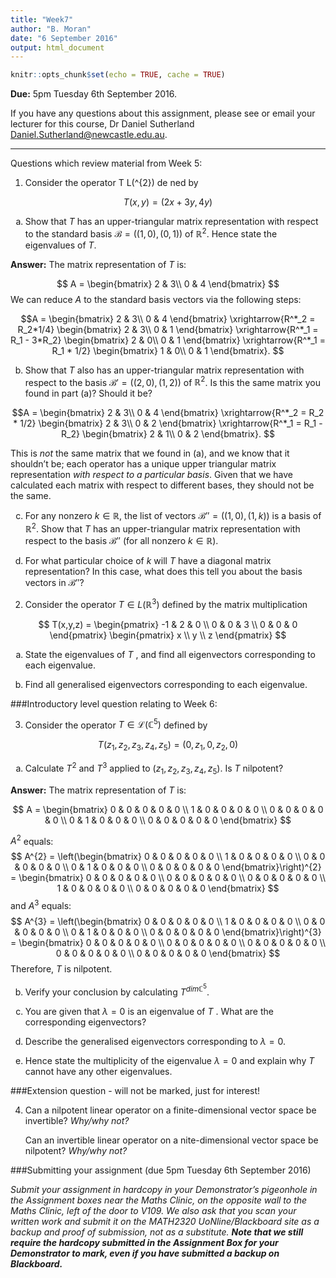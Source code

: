 ```yaml
---
title: "Week7"
author: "B. Moran"
date: "6 September 2016"
output: html_document
---
```


```r
knitr::opts_chunk$set(echo = TRUE, cache = TRUE)
```
**Due:** 5pm Tuesday 6th September 2016.

If you have any questions about this assignment, please see or email your lecturer for this course, Dr Daniel Sutherland <Daniel.Sutherland@newcastle.edu.au>.

***

Questions which review material from Week 5:

1. Consider the operator T \in L(\mathbb{\mathbb{R}}^{2}) de ned by

$$T (x,y) = (2x + 3y, 4y)$$

(a)	Show that $T$ has an upper-triangular matrix representation with respect to the standard basis $\mathcal{B} = ((1, 0), (0, 1))$ of $\mathbb{\mathbb{R}}^{2}$. Hence state the eigenvalues of $T$.

**Answer:** The matrix representation of $T$ is:

  $$
    A = 
      \begin{bmatrix}
      2 & 3\\ 0 & 4
      \end{bmatrix}
  $$
  We can reduce $A$ to the standard basis vectors via the following steps:

  $$A =
    \begin{bmatrix} 
    2 & 3\\ 0 & 4 
    \end{bmatrix} 
    \xrightarrow{R^*_2 = R_2*1/4} 
    \begin{bmatrix} 
    2 & 3\\ 0 & 1
    \end{bmatrix} 
    \xrightarrow{R^*_1 = R_1 - 3*R_2} 
    \begin{bmatrix} 
    2 & 0\\ 0 & 1
    \end{bmatrix} 
    \xrightarrow{R^*_1 = R_1 * 1/2} 
    \begin{bmatrix} 
    1 & 0\\ 0 & 1
    \end{bmatrix}.
  $$

(b)	Show that $T$ also has an upper-triangular matrix representation with respect to the basis $\mathcal{B}' = ((2, 0), (1, 2))$ of $\mathbb{\mathbb{R}}^{2}$. Is this the same matrix you found in part (a)? Should it be?

  $$A =
    \begin{bmatrix} 
    2 & 3\\ 0 & 4 
    \end{bmatrix} 
    \xrightarrow{R^*_2 = R_2 * 1/2} 
    \begin{bmatrix} 
    2 & 3\\ 0 & 2
    \end{bmatrix} 
    \xrightarrow{R^*_1 = R_1 - R_2} 
    \begin{bmatrix} 
    2 & 1\\ 0 & 2
    \end{bmatrix}.
  $$
  
  This is *not* the same matrix that we found in (a), and we know that it shouldn't be; each operator has a unique upper triangular matrix representation *with respect to a particular basis*. Given that we have calculated each matrix with respect to different bases, they should not be the same.

  (c)	For any nonzero $k \in \mathbb{R}$, the list of vectors $\mathcal{B}'' = ((1, 0), (1, k))$ is a basis of $\mathbb{\mathbb{R}}^{2}$. Show that $T$ has an upper-triangular matrix representation with respect to the basis $\mathcal{B}''$ (for all nonzero $k \in \mathbb{R})$.

  (d)	For what particular choice of $k$ will $T$ have a diagonal matrix representation? In this case, what does this tell you about the basis vectors in $\mathcal{B}''$?

2. Consider the operator $T \in L(\mathbb{\mathbb{R}}^{3})$ defined by the matrix multiplication

  $$
    T(x,y,z) = 
      \begin{pmatrix} 
      -1 & 2 & 0 \\ 0 & 0 & 3 \\ 0 & 0 & 0 
      \end{pmatrix}
      \begin{pmatrix}
      x \\ y \\ z 
      \end{pmatrix}
  $$
  


(a)	State the eigenvalues of $T$ , and  find all eigenvectors corresponding to each eigenvalue.



(b)	Find all generalised eigenvectors corresponding to each eigenvalue.
 

###Introductory level question relating to Week 6:

3. Consider the operator $T \in \mathcal{L}(\mathbb{C}^{5})$ defined by

$$T(z_{1}, z_{2}, z_{3}, z_{4}, z_{5}) = (0, z_{1}, 0, z_{2}, 0)$$

(a)	Calculate $T^{2}$ and $T^{3}$ applied to $(z_{1}, z_{2}, z_{3}, z_{4}, z_{5})$. Is $T$ nilpotent?

**Answer:** The matrix representation of $T$ is:

  $$
    A = 
      \begin{bmatrix}
      0 & 0 & 0 & 0 & 0 \\ 
      1 & 0 & 0 & 0 & 0 \\ 
      0 & 0 & 0 & 0 & 0 \\ 
      0 & 1 & 0 & 0 & 0 \\
      0 & 0 & 0 & 0 & 0
      \end{bmatrix}
  $$

$A^{2}$ equals:
  $$
    A^{2} = 
      \left(\begin{bmatrix}
      0 & 0 & 0 & 0 & 0 \\ 
      1 & 0 & 0 & 0 & 0 \\ 
      0 & 0 & 0 & 0 & 0 \\ 
      0 & 1 & 0 & 0 & 0 \\
      0 & 0 & 0 & 0 & 0
      \end{bmatrix}\right)^{2}
      =
      \begin{bmatrix}
      0 & 0 & 0 & 0 & 0 \\ 
      0 & 0 & 0 & 0 & 0 \\ 
      0 & 0 & 0 & 0 & 0 \\ 
      1 & 0 & 0 & 0 & 0 \\
      0 & 0 & 0 & 0 & 0
      \end{bmatrix}
  $$
and $A^{3}$ equals:
  $$
    A^{3} = 
      \left(\begin{bmatrix}
      0 & 0 & 0 & 0 & 0 \\ 
      1 & 0 & 0 & 0 & 0 \\ 
      0 & 0 & 0 & 0 & 0 \\ 
      0 & 1 & 0 & 0 & 0 \\
      0 & 0 & 0 & 0 & 0
      \end{bmatrix}\right)^{3}
      =
      \begin{bmatrix}
      0 & 0 & 0 & 0 & 0 \\ 
      0 & 0 & 0 & 0 & 0 \\ 
      0 & 0 & 0 & 0 & 0 \\ 
      0 & 0 & 0 & 0 & 0 \\
      0 & 0 & 0 & 0 & 0
      \end{bmatrix}
  $$
Therefore, $T$ is nilpotent.

  (b)	Verify your conclusion by calculating $T^{dim \mathbb{C}^{5}}$.
  
  (c)	You are given that  $\lambda = 0$ is an eigenvalue of $T$ . What are the corresponding eigenvectors?

(d)	Describe the generalised eigenvectors corresponding to $\lambda = 0$.

(e)	Hence state the multiplicity of the eigenvalue $\lambda = 0$ and explain why $T$ cannot have any other eigenvalues.

###Extension question - will not be marked, just for interest!

4.	Can a nilpotent linear operator on a  finite-dimensional vector space be invertible? *Why/why not?*
  
    Can an invertible linear operator on a  nite-dimensional vector space be nilpotent? *Why/why not?*


###Submitting your assignment (due 5pm Tuesday 6th September 2016)

*Submit your assignment in hardcopy in your Demonstrator's pigeonhole in the Assignment boxes near the Maths Clinic, on the opposite wall to the Maths Clinic, left of the door to V109. We also ask that you scan your written work and submit it on the MATH2320 UoNline/Blackboard site as a backup and proof of submission, not as a substitute. __Note that we still require the hardcopy submitted in the Assignment Box for your Demonstrator to mark, even if you have submitted a backup on Blackboard.__*

    
